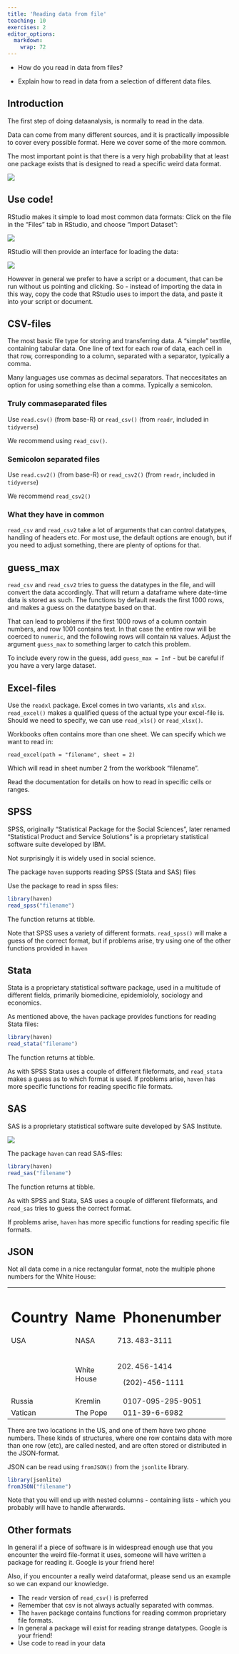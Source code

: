 ```yaml
---
title: 'Reading data from file'
teaching: 10
exercises: 2
editor_options: 
  markdown: 
    wrap: 72
---
```


::: questions
-   How do you read in data from files?
:::

::: objectives
-   Explain how to read in data from a selection of different data
    files.
:::

## Introduction

The first step of doing dataanalysis, is normally to read in the data.

Data can come from many different sources, and it is practically
impossible to cover every possible format. Here we cover some of the
more common.

::: instructor
The most important point is that there is a very high probability that
at least one package exists that is designed to read a specific weird
data format.
:::

![](fig/manyfiles.webp)

## Use code!

RStudio makes it simple to load most common data formats: Click on
the file in the "Files" tab in RStudio, and choose "Import Dataset":

![](fig/import-file.png)



RStudio will then provide an interface for loading the data:

![](fig/data_import.png)

However in general we prefer to have a script or a document, that can be
run without us pointing and clicking. So - instead of importing the data
in this way, copy the code that RStudio uses to import the data, and
paste it into your script or document.

## CSV-files

The most basic file type for storing and transferring data. A "simple"
textfile, containing tabular data. One line of text for each row of
data, each cell in that row, corresponding to a column, separated with a
separator, typically a comma.

Many languages use commas as decimal separators. That neccesitates an
option for using something else than a comma. Typically a semicolon.

### Truly commaseparated files

Use `read.csv()` (from base-R) or `read_csv()` (from `readr`, included
in `tidyverse`)

We recommend using `read_csv()`.

### Semicolon separated files

Use `read.csv2()` (from base-R) or `read_csv2()` (from `readr`, included
in `tidyverse`)

We recommend `read_csv2()`

### What they have in common

`read_csv` and `read_csv2` take a lot of arguments that can control
datatypes, handling of headers etc. For most use, the default options
are enough, but if you need to adjust something, there are plenty of
options for that.

:::: discussion
## guess_max

`read_csv` and `read_csv2` tries to guess the datatypes in the file, and
will convert the data accordingly. That will return a dataframe where
date-time data is stored as such. The functions by default reads the
first 1000 rows, and makes a guess on the datatype based on that.

That can lead to problems if the first 1000 rows of a column contain
numbers, and row 1001 contains text. In that case the entire row will be
coerced to `numeric`, and the following rows will contain `NA` values.
Adjust the argument `guess_max` to something larger to catch this
problem.

To include every row in the guess, add `guess_max = Inf` - but be
careful if you have a very large dataset.

::::

## Excel-files

Use the `readxl` package. Excel comes in two variants, `xls` and `xlsx`.
`read_excel()` makes a qualified quess of the actual type your
excel-file is. Should we need to specify, we can use `read_xls()` or
`read_xlsx()`.

Workbooks often contains more than one sheet. We can specify which we
want to read in:

`read_excel(path = "filename", sheet = 2)`

Which will read in sheet number 2 from the workbook "filename".

Read the documentation for details on how to read in specific cells or
ranges.

## SPSS

SPSS, originally "Statistical Package for the Social Sciences", later
renamed "Statistical Product and Service Solutions" is a proprietary
statistical software suite developed by IBM.

Not surprisingly it is widely used in social science.

The package `haven` supports reading SPSS (Stata and SAS) files

Use the package to read in spss files:

```r
library(haven)
read_spss("filename")
```

The function returns at tibble.

Note that SPSS uses a variety of different formats. `read_spss()` will
make a guess of the correct format, but if problems arise, try using one
of the other functions provided in `haven`

## Stata

Stata is a proprietary statistical software package, used in a multitude
of different fields, primarily biomedicine, epidemiololy, sociology and
economics.

As mentioned above, the `haven` package provides functions for reading
Stata files:

```r
library(haven)
read_stata("filename")
```

The function returns at tibble.

As with SPSS Stata uses a couple of different fileformats, and
`read_stata` makes a guess as to which format is used. If problems
arise, `haven` has more specific functions for reading specific file
formats.

## SAS

SAS is a proprietary statistical software suite developed by SAS
Institute.

![](fig/SasScreenshot.png)

The package `haven` can read SAS-files:

```r
library(haven)
read_sas("filename")
```

The function returns at tibble.

As with SPSS and Stata, SAS uses a couple of different fileformats, and
`read_sas` tries to guess the correct format.

If problems arise, `haven` has more specific functions for reading
specific file formats.

## JSON

Not all data come in a nice rectangular format, note the multiple phone numbers
for the White House:

+-------------------------------------+--------------+----------------+
| Country                             | Name         | Phonenumber    |
+=====================================+==============+================+
| USA                                 | NASA         | (713) 483-3111 |
+-------------------------------------+--------------+----------------+
|                                     | White House  | (202) 456-1414 |
|                                     |              |                |
|                                     |              | (202)-456-1111 |
+-------------------------------------+--------------+----------------+
| Russia                              | Kremlin      | 0107-095-295-9051 |
+-------------------------------------+--------------+----------------+
| Vatican                             | The Pope     | 011-39-6-6982  |
+-------------------------------------+--------------+----------------+

There are two locations in the US, and one of them have two phone numbers.
These kinds of structures, where one row contains data with more than one
row (etc), are called nested, and are often stored or distributed in the
JSON-format.

JSON can be read using `fromJSON()` from the `jsonlite` library.
```r
library(jsonlite)
fromJSON("filename")
```

Note that you will end up with nested columns - containing lists - which you 
probably will have to handle afterwards.


## Other formats

In general if a piece of software is in widespread enough use that you
encounter the weird file-format it uses, someone will have written a
package for reading it. Google is your friend here!

Also, if you encounter a really weird dataformat, please send us an
example so we can expand our knowledge.

::: keypoints
-   The `readr` version of `read_csv()` is preferred
-   Remember that csv is not always actually separated with commas.
-   The `haven` package contains functions for reading common
    proprietary file formats.
-   In general a package will exist for reading strange datatypes.
    Google is your friend!
-   Use code to read in your data
:::
